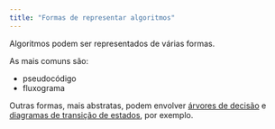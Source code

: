 ```yaml
---
title: "Formas de representar algoritmos"
---
```


Algoritmos podem ser representados de várias formas. 

As mais comuns são:

* pseudocódigo
* fluxograma

Outras formas, mais abstratas, podem envolver [árvores de decisão](https://pt.wikipedia.org/wiki/%C3%81rvore_de_decis%C3%A3o){target="_blank"} e [diagramas de transição de estados](https://pt.wikipedia.org/wiki/Diagrama_de_transi%C3%A7%C3%A3o_de_estados){target="_blank"}, por exemplo.

